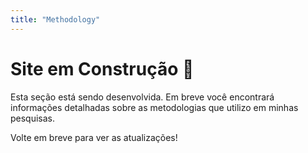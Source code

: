 ```yaml
---
title: "Methodology"
---
```


# Site em Construção 🚧

Esta seção está sendo desenvolvida. Em breve você encontrará informações detalhadas sobre as metodologias que utilizo em minhas pesquisas.

Volte em breve para ver as atualizações!